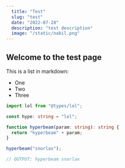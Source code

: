 ```yaml
---
  title: "Test"
  slug: "test"
  date: "2022-07-28"
  description: "test description"
  image: "/static/nabil.png"
---
```


## Welcome to the test page

This is a list in markdown:

- One
- Two
- Three

```ts:index.ts
import lol from "@types/lol";

const hype: string = "lol";

function hyperbeam(param: string): string {
  return "hyperbeam" + param;
}

hyperbeam("snorlax");

// OUTPUT: hyperbeam snorlax
```
